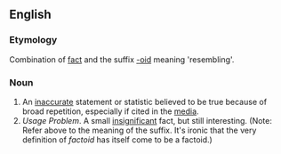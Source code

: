 ==English==
===Etymology===
Combination of [[fact]] and the suffix [[-oid]] meaning 'resembling'.
===Noun===
#An [[inaccurate]] statement or statistic believed to be true because of broad repetition, especially if cited in the [[media]].
#''Usage Problem''. A small [[insignificant]] fact, but still interesting. (Note: Refer above to the meaning of the suffix. It's ironic that the very definition of ''factoid'' has itself come to be a factoid.)